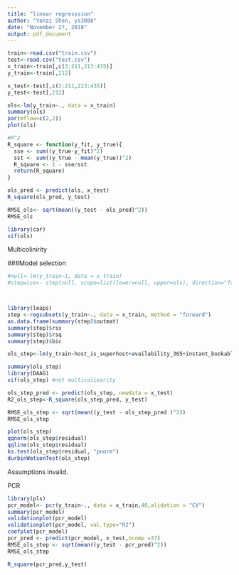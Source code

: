 ```yaml
---
title: "linear regresssion"
author: "Yanzi Shen, ys3088"
date: "November 27, 2018"
output: pdf_document
---
```


```r
train<-read.csv("train.csv")
test<-read.csv("test.csv")
x_train<-train[,c(3:211,213:435)]
y_train<-train[,212]

x_test<-test[,c(3:211,213:435)]
y_test<-test[,212]
```

```r
ols<-lm(y_train~., data = x_train)
summary(ols)
par(mflow=c(2,2))
plot(ols)
```

```r
#R^2
R_square <- function(y_fit, y_true){
  sse <- sum((y_true-y_fit)^2)
  sst <- sum((y_true - mean(y_true))^2)
  R_square <- 1 - sse/sst
  return(R_square)
}
```

```r
ols_pred <- predict(ols, x_test)
R_square(ols_pred, y_test)

RMSE_ols<- sqrt(mean((y_test - ols_pred)^2))
RMSE_ols
```

```r
library(car)
vif(ols)
```
Multicolinirity 

###Model selection
```r
#null<-lm(y_train~1, data = x_train)
#stepwise<- step(null, scope=list(lower=null, upper=ols), direction="forward")



library(leaps)
step <-regsubsets(y_train~., data = x_train, method = "forward")
as.data.frame(summary(step)$outmat)
summary(step)$rss
summary(step)$rsq
summary(step)$bic
```


```r
ols_step<-lm(y_train~host_is_superhost+availability_365+instant_bookable+amenities_Hair_dryer+host_varification_.reviews.+amenities_Dryer+property_type_Train+amenities_Wifi+amenities_Smoking_allowed, data = x_train)

summary(ols_step)
library(DAAG)
vif(ols_step) #not multicoliearity 
```

```r
ols_step_pred <- predict(ols_step, newdata = x_test)
R2_ols_step<-R_square(ols_step_pred, y_test)

RMSE_ols_step <- sqrt(mean((y_test - ols_step_pred )^2))
RMSE_ols_step
```
```r
plot(ols_step)
qqnorm(ols_step$residual)
qqline(ols_step$residual)
ks.test(ols_step$residual, "pnorm")
durbinWatsonTest(ols_step)
```
Assumptions invalid. 

PCR
```r
library(pls)
pcr_model<- pcr(y_train~., data = x_train,40,alidation = "CV")
summary(pcr_model)
validationplot(pcr_model)
validationplot(pcr_model, val.type="R2")
coefplot(pcr_model)
pcr_pred <- predict(pcr_model, x_test,ncomp =37)
RMSE_ols_step <- sqrt(mean((y_test - pcr_pred)^2))
RMSE_ols_step

R_square(pcr_pred,y_test) 
```
